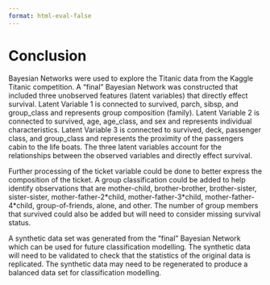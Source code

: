 ```yaml
---
format: html-eval-false
---
```


# Conclusion

Bayesian Networks were used to explore the Titanic data from the Kaggle Titanic competition. A "final" Bayesian Network was constructed that included three unobserved features (latent variables) that directly effect survival. Latent Variable 1 is connected to survived, parch, sibsp, and group_class and represents group composition (family). Latent Variable 2 is connected to survived, age, age_class, and sex and represents individual characteristics. Latent Variable 3 is connected to survived, deck, passenger class, and group_class and represents the proximity of the passengers cabin to the life boats. The three latent variables account for the relationships between the observed variables and directly effect survival.

Further processing of the ticket variable could be done to better express the composition of the ticket. A group classification could be added to help identify observations that are mother-child, brother-brother, brother-sister, sister-sister, mother-father-2\*child, mother-father-3\*child, mother-father-4*child, group-of-friends, alone, and other. The number of group members that survived could also be added but will need to consider missing survival status.

A synthetic data set was generated from the "final" Bayesian Network which can be used for future classification modelling. The synthetic data will need to be validated to check that the statistics of the original data is replicated. The synthetic data may need to be regenerated to produce a balanced data set for classification modelling.
